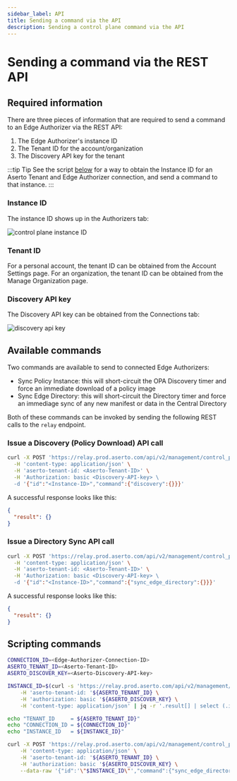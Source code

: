```yaml
---
sidebar_label: API
title: Sending a command via the API
description: Sending a control plane command via the API
---
```


# Sending a command via the REST API

## Required information

There are three pieces of information that are required to send a command to an Edge Authorizer via the REST API:
1. The Edge Authorizer's instance ID
2. The Tenant ID for the account/organization
3. The Discovery API key for the tenant

:::tip Tip
See the script [below](#scripting-commands) for a way to obtain the Instance ID for an Aserto Tenant and Edge Authorizer connection, and send a command to that instance.
:::

### Instance ID

The instance ID shows up in the Authorizers tab:

<img src="/control-plane-instance-id.png" alt="control plane instance ID" />

### Tenant ID

For a personal account, the tenant ID can be obtained from the Account Settings page. For an organization, the tenant ID can be obtained from the Manage Organization page.

### Discovery API key

The Discovery API key can be obtained from the Connections tab:

<img src="/discovery-api-key.png" alt="discovery api key" />

## Available commands

Two commands are available to send to connected Edge Authorizers:
* Sync Policy Instance: this will short-circuit the OPA Discovery timer and force an immediate download of a policy image
* Sync Edge Directory: this will short-circuit the Directory timer and force an immediage sync of any new manifest or data in the Central Directory

Both of these commands can be invoked by sending the following REST calls to the `relay` endpoint.

### Issue a Discovery (Policy Download) API call

```bash
curl -X POST 'https://relay.prod.aserto.com/api/v2/management/control_plane/exec' \
  -H 'content-type: application/json' \
  -H 'aserto-tenant-id: <Aserto-Tenant-ID>' \
  -H 'Authorization: basic <Discovery-API-key> \
  -d '{"id":"<Instance-ID>","command":{"discovery":{}}}' 
```

A successful response looks like this:

```json
{
  "result": {}
}
```

### Issue a Directory Sync API call

```bash
curl -X POST 'https://relay.prod.aserto.com/api/v2/management/control_plane/exec' \
  -H 'content-type: application/json' \
  -H 'aserto-tenant-id: <Aserto-Tenant-ID>' \
  -H 'Authorization: basic <Discovery-API-key> \
  -d '{"id":"<Instance-ID>","command":{"sync_edge_directory":{}}}' 
```

A successful response looks like this:

```json
{
  "result": {}
}
```

## Scripting commands

```bash
CONNECTION_ID=<Edge-Authorizer-Connection-ID>
ASERTO_TENANT_ID=<Aserto-Tenant-ID>
ASERTO_DISCOVER_KEY=<Aserto-Discovery-API-key>

INSTANCE_ID=$(curl -s 'https://relay.prod.aserto.com/api/v2/management/control_plane/instance_registrations' \
    -H 'aserto-tenant-id: '${ASERTO_TENANT_ID} \
    -H 'authorization: basic '${ASERTO_DISCOVER_KEY} \
    -H 'content-type: application/json' | jq -r '.result[] | select (.info.connection_id == '\"$CONNECTION_ID\"' ) .id')

echo "TENANT_ID     = ${ASERTO_TENANT_ID}"
echo "CONNECTION_ID = ${CONNECTION_ID}"
echo "INSTANCE_ID   = ${INSTANCE_ID}"

curl -X POST 'https://relay.prod.aserto.com/api/v2/management/control_plane/exec' \
    -H 'content-type: application/json' \
    -H 'aserto-tenant-id: '${ASERTO_TENANT_ID} \
    -H 'authorization: basic '${ASERTO_DISCOVER_KEY} \
    --data-raw '{"id":'\"$INSTANCE_ID\"',"command":{"sync_edge_directory":{}}}'
```
